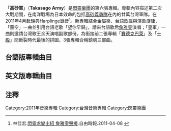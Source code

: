 {{Infobox album <!-- See Wikipedia:WikiProject_Albums -->
| name       = 高砂軍
| type       = [[專輯|專輯]]
| artist     = [[閃靈樂團|閃靈樂團]]
| cover      = Takasago Army album cover.jpg
<!-- 未知參數 | background = orange -->
| released   = 2011年7月6日
| recorded   = 
| genre      = 旋律/民謠黑金屬
| length     = 
| label      = 
| producer   = Rickard Bengtsso
| reviews    = 
| prev_title = [[十殿_(閃靈專輯)|十殿]]
| prev_year  = 2009
| next_title = [[武德_(專輯)|武德]]
| next_year  = 2013
}}
「'''高砂軍'''」（'''Takasago Army'''）是[[閃靈樂團|閃靈樂團]]的第六張專輯。專輯內容描述第二次大戰期間，在南洋戰場為日本效命的包括[[高砂義勇隊|高砂義勇隊]]在內的廿萬台灣軍隊。在2011年4月赴瑞典Harplinge錄音<ref>林佳宏.[http://www.libertytimes.com.tw/2011/new/apr/8/today-show17.htm 閃靈求變出招 詹雅雯聲援].自由時報.2011-04-08 {{Wayback|url=http://www.libertytimes.com.tw/2011/new/apr/8/today-show17.htm |date=20110414104128 }}</ref>。新專輯結合金屬樂、台語歌謠與演歌旋律，「薰空」一曲並引用台語老歌「望你早歸」，請來台語歌后[[詹雅雯|詹雅雯]]演唱；「皇軍」一曲則邀請台灣歌王余天演唱副歌部份。為銜接前二張專輯「[[賽德克巴萊_(專輯)|賽德克巴萊]]」及「[[十殿_(閃靈專輯)|十殿]]」間斷裂時代最後的拼圖，3張專輯合稱鎮魂三部曲。

==台語版專輯曲目==
{{Tracklist
| collapsed    = 
| headline     = 
| extra_column = 演唱
| total_length = 

| all_lyrics   = 
| all_writing  = 
| all_arranger = 
| all_music    = 

| title1    = 冥河島
| note1     = 
| writer1   = 
| lyrics1   = 
| music1    = 
| arranger1 = 
| extra1    = 
| length1   = 2:15

| title2    = 殘枝
| note2     = 
| writer2   = 
| lyrics2   = 
| music2    = 
| arranger2 = 
| extra2    = 
| length2   = 4:21

| title3    = 皇軍
| note3     = 
| writer3   = 
| lyrics3   = 
| music3    = 
| arranger3 = 
| extra3    = 
| length3   = 4:19

| title4    = 震洋
| note4     = 
| writer4   = 
| lyrics4   = 
| music4    = 
| arranger4 = 
| extra4    = 
| length4   = 3:44

| title5    = 南十字星
| note5     = 
| writer5   = 
| lyrics5   = 
| music5    = 
| arranger5 = 
| extra5    = 
| length5   = 3:53

| title6    = 薰空
| note6     = 
| writer6   = 
| lyrics6   = 
| music6    = 
| arranger6 = 
| extra6    = 
| length6   = 5:38

| title7    = 玉碎
| note7     = 
| writer7   = 
| lyrics7   = 
| music7    = 
| arranger7 = 
| extra7    = 
| length7   = 5:43

| title8    = 歸根
| note8     = 
| writer8   = 
| lyrics8   = 
| music8    = 
| arranger8 = 
| extra8    = 
| length8   = 1:24

| title9    = 大黑天
| note9     = 
| writer9   = 
| lyrics9   = 
| music9    = 
| arranger9 = 
| extra9    = 
| length9   = 4:02

| title10    = 鎮魂醒靈寺
| note10     = 
| writer10   = 
| lyrics10   = 
| music10    = 
| arranger10 = 
| extra10    = 
| length10   = 5:18
}}

==英文版專輯曲目==
{{Tracklist
| collapsed    = 
| headline     = 
| extra_column = 演唱
| total_length = 

| all_lyrics   = 
| all_writing  = 
| all_arranger = 
| all_music    = 

| title1    = The Island
| note1     = 
| writer1   = 
| lyrics1   = 
| music1    = 
| arranger1 = 
| extra1    = 
| length1   = 2:15

| title2    = Legacy of the Seediq
| note2     = 
| writer2   = 
| lyrics2   = 
| music2    = 
| arranger2 = 
| extra2    = 
| length2   = 4:21

| title3    = Takao
| note3     = 
| writer3   = 
| lyrics3   = 
| music3    = 
| arranger3 = 
| extra3    = 
| length3   = 4:19

| title4    = Oceanquake
| note4     = 
| writer4   = 
| lyrics4   = 
| music4    = 
| arranger4 = 
| extra4    = 
| length4   = 3:44

| title5    = Southern Cross
| note5     = 
| writer5   = 
| lyrics5   = 
| music5    = 
| arranger5 = 
| extra5    = 
| length5   = 3:53

| title6    = Kaoru
| note6     = 
| writer6   = 
| lyrics6   = 
| music6    = 
| arranger6 = 
| extra6    = 
| length6   = 5:38

| title7    = Broken Jade
| note7     = 
| writer7   = 
| lyrics7   = 
| music7    = 
| arranger7 = 
| extra7    = 
| length7   = 5:43

| title8    = Root Regeneration
| note8     = 
| writer8   = 
| lyrics8   = 
| music8    = 
| arranger8 = 
| extra8    = 
| length8   = 1:24

| title9    = Mahakala
| note9     = 
| writer9   = 
| lyrics9   = 
| music9    = 
| arranger9 = 
| extra9    = 
| length9   = 4:02

| title10    = Quell the Souls in Sing Ling Temple
| note10     = 
| writer10   = 
| lyrics10   = 
| music10    = 
| arranger10 = 
| extra10    = 
| length10   = 5:18
}}

== 注釋 ==
<div style="font-size:85%">
<references/>
</div>

{{Chthonic}}

[[Category:2011年音樂專輯|Category:2011年音樂專輯]]
[[Category:台灣音樂專輯|Category:台灣音樂專輯]]
[[Category:閃靈樂團|Category:閃靈樂團]]